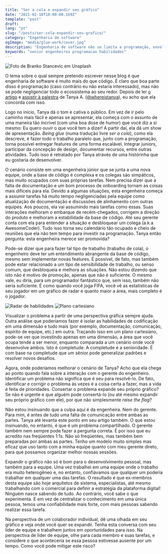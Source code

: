 ```yaml
---
title: "Ser a cola e expandir seu gráfico"
date: "2021-02-18T10:00:00.169Z"
template: "post"
draft: 
lang: "pt"
slug: "/posts/ser-cola-expandir-seu-grafico/"
category: "Engenharia de software"
ogImage: "media/glue-work/cover.jpg"
description: "Engenharia de software não se limita a programação, envolvendo também muitos outros tipos de tarefas. Entretanto, assegure-se de ter tempo para programar também"
keywords: "senior engenheiros programacao habilidades"
---
```


![Foto de Branko Stancevic em Unsplash](/media/glue-work/cover.jpg)

O tema sobre o qual sempre pretendo escrever nesse blog é que engenharia de software é muito mais do que código. É claro que boa parte disso é programação (caso contrário eu não estaria interessado), mas não se pode negligenciar todo o ecossistema ao seu redor. Depois de ler [o artigo](https://noidea.dog/glue) e [assistir à palestra](https://www.youtube.com/watch?v=KClAPipnKqw) de Tanya A. ([@whereistanya](https://twitter.com/whereistanya)), eu acho que ela concorda com isso. 

Logo no início, Tanya dá o tom e cativa o público. Em vez de ir pelo caminho mais fácil e apenas se apresentar, ela começa com o assunto de uma maneira tão incrível (com uma boa dose de humor) que você diz a si mesmo: Eu quero ouvir o que você tem a dizer! A partir daí, ela dá um show de apresentação. 
*Being glue* (numa tradução livre *ser a cola*), como ela descreve, é fazer todo o trabalho paralelo que, junto com a programação, torna possível entregar features de uma forma escalável. Integrar juniors, participar da concepção de design, documentar recursos, entre outras atividades. Tudo isso é retratado por Tanya através de uma histórinha que eu gostaria de desenvolver. 

O cenário consiste em uma engenheira júnior que se junta a uma nova equipe, onde a base de código é complexa e os colegas são simpáticos, mas muito ocupados com suas próprias tarefas. Nem precisa dizer que a falta de documentação e um bom processo de onboarding tornam as coisas mais difíceis para ela. Devido a algumas situações, esta engenheira começa a assumir tarefas há muito tempo negligenciadas pela equipe como atualização de documentação e discussões de alinhamento com outras equipes. Aos poucos, ela vai assumindo mais tarefas como essas. Suas interações melhoram o embarque de recém-chegados, corrigem a direção do produto e melhoram a estabilidade da base de código. 
Até seu gerente conta com ela para entender a situação e desbloquear um colega (a.k.a AwesomeCoder). Tudo isso torna seu calendário tão ocupado e cheio de reuniões que ela não tem tempo para investir na programação. Tanya então pergunta: esta engenheira merece ser promovida? 

Pode-se dizer que para fazer tal tipo de trabalho (trabalho de cola), o engenheiro deve ter um entendimento abrangente da base de código, mesmo sem implementar novas features. É possível, de fato, mas também pode estar relacionado a um tipo de sensibilidade de trabalho, ou senso comum, que desbloqueia e melhora as situações. Não estou dizendo que isto não é motivo de promoção, apenas que não é suficiente. O mesmo vale, eu diria, para um programador fantástico que, sem isso, também não seria suficiente. É como quando você joga FIFA, você vê as estatísticas de seu jogador em um gráfico de radar e quanto maior a área, mais completo é o jogador.

![Radar de habilidades](/media/glue-work/radar-chart.png)
![Plano cartesiano](/media/glue-work/cartesian-chart.png)

Visualizar o problema a partir de uma perspectiva gráfica sempre ajuda. Outra análise que poderíamos fazer é isolar as habilidades de codificação em uma dimensão e tudo mais (por exemplo, documentação, comunicação, espírito de equipe, etc.) em outra. Traçando isso em um plano cartesiano, pode-se ver que investindo apenas em uma dimensão, a área que você ocupa tende a ser menor, enquanto comparada a um cenário onde você desenvolve ambos. Isto é completude. A completude é a senioridade. É com base na completude que um sênior pode generalizar padrões e resolver novos desafios. 

Agora, onde poderíamos melhorar o cenário de Tanya? Acho que ela chega ao ponto quando fala sobre a interação com o gerente do engenheiro. Identificar um problema não significa que é seu para resolvê-lo. De fato, identificar e corrigir o problema às vezes é a coisa certa a fazer, mas a vida é feita de prioridades. Consertar o problema expande seu próprio gráfico? Se não é urgente e que alguém pode consertá-lo (ou até mesmo expandir seu próprio gráfico com ele), por que não simplesmente *raise the flag*? 

Não estou insinuando que a culpa aqui é da engenheira. Nem do gerente. Para mim, é antes de tudo uma falta de comunicação entre ambas as partes. Tanya até levanta este ponto em seu artigo também. O que estou insinuando, no entanto, é que é um problema compartilhado. O gerente também nem sempre pode fazer a pergunta correta. É por isso que eu acredito nas freqüentes 1:1s. Não só freqüentes, mas também bem preparadas por ambas as partes. Tenho um modelo muito simples mas eficaz que uso tanto com a minha equipe quanto com meu gerente direto, para que possamos organizar melhor nossas sessões. 

Expandir o gráfico não só é bom para o desenvolvimento pessoal, mas também para a equipe. Uma vez trabalhei em uma equipe onde o trabalho era muito heterogêneo e, no entanto, confiávamos que qualquer um poderia trabalhar em qualquer uma das tarefas. O resultado é que ex-membros desta equipe são hoje arquitetos de sistema, especialistas, até mesmo trabalhando com o comercial para definir a estratégia da plataforma digital! Ninguém nasce sabendo de tudo. Ao contrário, você sabe o que experimenta. E em vez de centralizar o conhecimento em uma única pessoa, temos uma confiabilidade mais forte, com mais pessoas sabendo realizar essa tarefa. 

Na perspectiva de um colaborador individual, dê uma olhada em seu gráfico e veja onde você quer se expandir. Tenha esta conversa com seu líder de equipe e trabalhem juntos em oportunidades para isso. Na perspectiva de líder de equipe, olhe para cada membro e suas tarefas, e considere o que aconteceria se essa pessoa estivesse ausente por um tempo. Como você pode mitigar este risco?